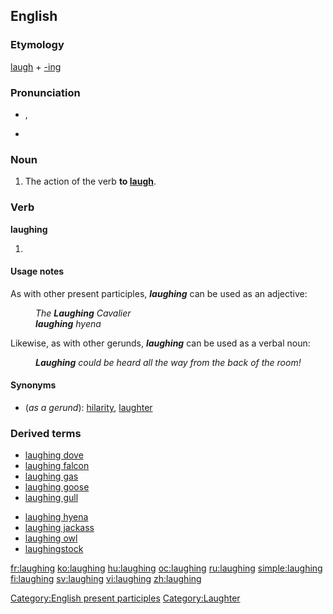==English==

===Etymology===
[[laugh]] + [[-ing]]

===Pronunciation===
* {{IPA|/ˈlɑːfɪŋ/}}, {{SAMPA|/'lA:fIN/}}
* {{audio|en-us-laughing.ogg|Audio (US)}}
*: {{rhymes|ɑːfɪŋ}}

===Noun===
{{en-noun|-}}

# The action of the verb '''to [[laugh]]'''.

===Verb===
'''laughing'''

# {{present participle of|laugh}}

====Usage notes====
As with other present participles, '''''laughing''''' can be used as an adjective:
: ''The '''Laughing''' Cavalier''
: '''''laughing''' hyena''

Likewise, as with other gerunds, '''''laughing''''' can be used as a verbal noun:
: '''''Laughing''' could be heard all the way from the back of the room!''

====Synonyms====
* (''as a gerund''): [[hilarity]], [[laughter]]

===Derived terms===
{{top2}}
* [[laughing dove]]
* [[laughing falcon]]
* [[laughing gas]]
* [[laughing goose]]
* [[laughing gull]]
{{mid2}}
* [[laughing hyena]]
* [[laughing jackass]]
* [[laughing owl]]
* [[laughingstock]]
{{bottom2}}

[[Category:English present participles]]
[[Category:Laughter]]

[[fr:laughing]]
[[ko:laughing]]
[[hu:laughing]]
[[oc:laughing]]
[[ru:laughing]]
[[simple:laughing]]
[[fi:laughing]]
[[sv:laughing]]
[[vi:laughing]]
[[zh:laughing]]